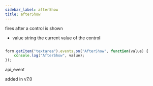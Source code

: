 ```yaml
---
sidebar_label: afterShow
title: afterShow
---
```



          


<Short>
 fires after a control is shown
 


</Short>



- value     string     the current value of the control



~~~js

form.getItem("textarea").events.on("AfterShow", function(value) {
    console.log("AfterShow", value);
});


~~~
 api_event

<Descr>




</Descr>


 added in v7.0